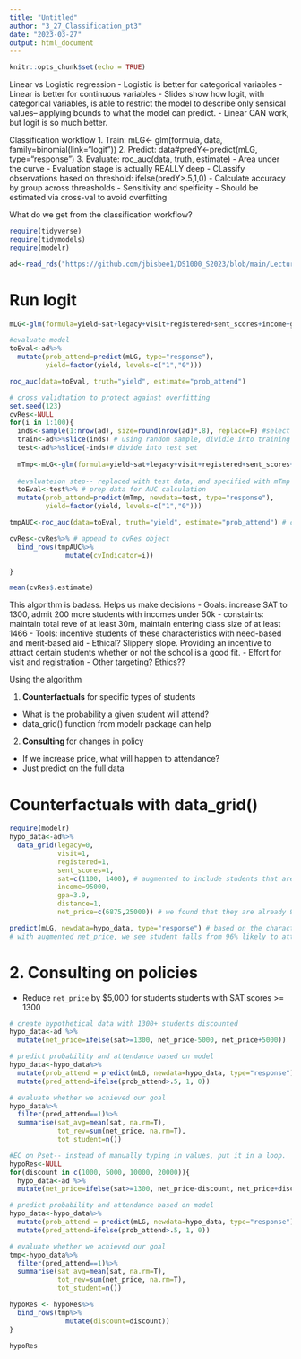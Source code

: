 ```yaml
---
title: "Untitled"
author: "3_27_Classification_pt3"
date: "2023-03-27"
output: html_document
---
```


```r
knitr::opts_chunk$set(echo = TRUE)
```

Linear vs Logistic regression 
- Logistic is better for categorical variables 
- Linear is better for continuous variables
- Slides show how logit, with categorical variables, is able to restrict the model to describe only sensical values-- applying bounds to what the model can predict. 
  - Linear CAN work, but logit is so much better. 
  
Classification workflow
1. Train: mLG<- glm(formula, data, family=binomial(link="logit"))
2. Predict: data#predY<-predict(mLG, type="response")
3. Evaluate: roc_auc(data, truth, estimate)
  - Area under the curve
  - Evaluation stage is actually REALLY deep 
    - CLassify observations based on threshold: ifelse(predY>.5,1,0)
    - Calculate accuracy by group across threasholds
    - Sensitivity and speificity 
    - Should be estimated via cross-val to avoid overfitting
    
What do we get from the classification workflow? 
```r
require(tidyverse)
require(tidymodels)
require(modelr)

ad<-read_rds("https://github.com/jbisbee1/DS1000_S2023/blob/main/Lectures/7_Classification/data/admit_data.rds?raw=true")
```

# Run logit
```r
mLG<-glm(formula=yield~sat+legacy+visit+registered+sent_scores+income+gpa+distance+net_price, data=ad, family=binomial(link="logit"))

#evaluate model 
toEval<-ad%>%
  mutate(prob_attend=predict(mLG, type="response"),
         yield=factor(yield, levels=c("1","0")))

roc_auc(data=toEval, truth="yield", estimate="prob_attend")

# cross validtation to protect against overfitting
set.seed(123)
cvRes<-NULL
for(i in 1:100){
  inds<-sample(1:nrow(ad), size=round(nrow(ad)*.8), replace=F) #select random sample of row numbers
  train<-ad%>%slice(inds) # using random sample, dividie into training set
  test<-ad%>%slice(-inds)# divide into test set
  
  mTmp<-mLG<-glm(formula=yield~sat+legacy+visit+registered+sent_scores+income+gpa+distance+net_price, data=train, family=binomial(link="logit")) # logit regression 
  
  #evaluateion step-- replaced with test data, and specified with mTmp
  toEval<-test%>% # prep data for AUC calculation
  mutate(prob_attend=predict(mTmp, newdata=test, type="response"),
         yield=factor(yield, levels=c("1","0")))

tmpAUC<-roc_auc(data=toEval, truth="yield", estimate="prob_attend") # calculate AUC

cvRes<-cvRes%>% # append to cvRes object
  bind_rows(tmpAUC%>%
              mutate(cvIndicator=i))

}

mean(cvRes$.estimate)
```

This algorithm is badass. Helps us make decisions
  - Goals: increase SAT to 1300, admit 200 more students with incomes under 50k
  - constaints: maintain total reve of at least 30m, maintain entering class size of at least 1466
  - Tools: incentive students of these characteristics with need-based and merit-based aid
      - Ethical? Slippery slope. Providing an incentive to attract certain students whether or not the school is a good fit.
    - Effort for visit and registration 
    - Other targeting? Ethics??
    
    
Using the algorithm

1. **Counterfactuals** for specific types of students
  - What is the probability a given student will attend?
  - data_grid() function from modelr package can help
2. **Consulting ** for changes in policy
  - If we increase price, what will happen to attendance?
  - Just predict on the full data

# Counterfactuals with data_grid()
```r
require(modelr)
hypo_data<-ad%>%
  data_grid(legacy=0, 
            visit=1, 
            registered=1, 
            sent_scores=1,
            sat=c(1100, 1400), # augmented to include students that are otherwise identical except for sat score
            income=95000,
            gpa=3.9,
            distance=1, 
            net_price=c(6875,25000)) # we found that they are already 96% likely to attend. What if we didn't give them as much money?

predict(mLG, newdata=hypo_data, type="response") # based on the characteristics specified in the data_grid, what is the likelihood such a student will attend based on our logit model?
# with augmented net_price, we see student falls from 96% likely to attend, it falls to 90%. 
```

# 2. Consulting on policies

- Reduce `net_price` by $5,000 for students students with SAT scores >= 1300
```r
# create hypothetical data with 1300+ students discounted
hypo_data<-ad %>%
  mutate(net_price=ifelse(sat>=1300, net_price-5000, net_price+5000))

# predict probability and attendance based on model
hypo_data<-hypo_data%>%
  mutate(prob_attend = predict(mLG, newdata=hypo_data, type="response"))%>%
  mutate(pred_attend=ifelse(prob_attend>.5, 1, 0))

# evaluate whether we achieved our goal
hypo_data%>%
  filter(pred_attend==1)%>%
  summarise(sat_avg=mean(sat, na.rm=T),
            tot_rev=sum(net_price, na.rm=T),
            tot_student=n())

#EC on Pset-- instead of manually typing in values, put it in a loop. 
hypoRes<-NULL
for(discount in c(1000, 5000, 10000, 20000)){
  hypo_data<-ad %>%
  mutate(net_price=ifelse(sat>=1300, net_price-discount, net_price+discount))

# predict probability and attendance based on model
hypo_data<-hypo_data%>%
  mutate(prob_attend = predict(mLG, newdata=hypo_data, type="response"))%>%
  mutate(pred_attend=ifelse(prob_attend>.5, 1, 0))

# evaluate whether we achieved our goal
tmp<-hypo_data%>%
  filter(pred_attend==1)%>%
  summarise(sat_avg=mean(sat, na.rm=T),
            tot_rev=sum(net_price, na.rm=T),
            tot_student=n())

hypoRes <- hypoRes%>%
  bind_rows(tmp%>%
              mutate(discount=discount))
}

hypoRes
```